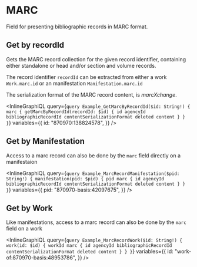 # MARC

Field for presenting bibliographic records in MARC format.

## Get by recordId

Gets the MARC record collection for the given record identifier, containing either standalone or head and/or section and volume records.

The record identifier `recordId` can be extracted from either a work `Work.marc.id` or an manifestation `Manifestation.marc.id`

The serialization format of the MARC record content, is _marcXchange_.

<InlineGraphiQL
  query={`
    query Example_GetMarcByRecordId($id: String!) {
      marc {
        getMarcByRecordId(recordId: $id) {
          id
          agencyId
          bibliographicRecordId
          contentSerializationFormat
          deleted
          content
        }
      }
    }
`}
  variables={{
    id: "870970:138824578",
  }}
/>

## Get by Manifestation

Access to a marc record can also be done by the `marc` field directly on a manifestaion

<InlineGraphiQL
  query={`
    query Example_MarcRecordManifestation($pid: String!) {
      manifestation(pid: $pid) {
        pid
        marc {
          id
          agencyId
          bibliographicRecordId
          contentSerializationFormat
          deleted
          content
        }
      }
    }
`}
  variables={{
    pid: "870970-basis:42097675",
  }}
/>

## Get by Work

Like manifestations, access to a marc record can also be done by the `marc` field on a work

<InlineGraphiQL
  query={`
    query Example_MarcRecordWork($id: String!) {
      work(id: $id) {
        workId
        marc {
          id
          agencyId
          bibliographicRecordId
          contentSerializationFormat
          deleted
          content
        }
      }
    }
`}
  variables={{
    id: "work-of:870970-basis:48953786",
  }}
/>
